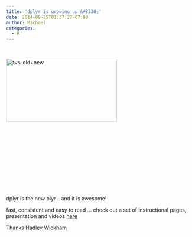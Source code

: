 ```yaml
---
title: 'dplyr is growing up &#8230;'
date: 2014-09-25T01:37:27-07:00
author: Michael
categories:
  - R
---
```

&nbsp;

[<img class="alignleft size-medium wp-image-361" src="/uploads//2014/09/tvs-old-new-300x170.jpg" alt="tvs-old+new" width="300" height="170" srcset="2014/09/tvs-old-new-300x170.jpg 300w, 2014/09/tvs-old-new.jpg 400w" sizes="(max-width: 300px) 100vw, 300px" />](/uploads//2014/09/tvs-old-new.jpg)

&nbsp;

&nbsp;

&nbsp;

&nbsp;

&nbsp;

&nbsp;

dplyr is the new plyr &#8211; and it is awesome!

fast, consistent and easy to read &#8230; check out a set of instructional pages, presentation and videos [here](http://www.r-bloggers.com/hands-on-dplyr-tutorial-for-faster-data-manipulation-in-r/)

Thanks [Hadley Wickham](http://had.co.nz/)